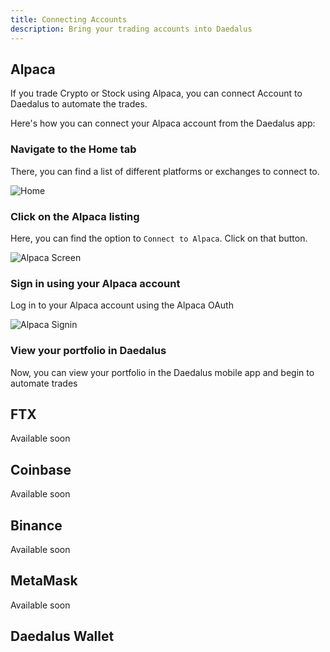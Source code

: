 ```yaml
---
title: Connecting Accounts
description: Bring your trading accounts into Daedalus
---
```


## Alpaca

If you trade Crypto or Stock using Alpaca, you can connect Account to Daedalus to automate the trades.

Here's how you can connect your Alpaca account from the Daedalus app:

### Navigate to the Home tab

There, you can find a list of different platforms or exchanges to connect to.

<Frame>
  <img class="h-96 rounded" src="/images/mobile/home.png" alt="Home" />
</Frame>

### Click on the Alpaca listing

Here, you can find the option to `Connect to Alpaca`. Click on that button.

<Frame>
  <img
    class="h-96 rounded"
    src="/images/mobile/alpaca-screen.png"
    alt="Alpaca Screen"
  />
</Frame>

### Sign in using your Alpaca account

Log in to your Alpaca account using the Alpaca OAuth

<Frame>
  <img
    class="h-96 rounded"
    src="/images/mobile/alpaca-auth.png"
    alt="Alpaca Signin"
  />
</Frame>

### View your portfolio in Daedalus

Now, you can view your portfolio in the Daedalus mobile app and begin to automate trades

## FTX

Available soon

## Coinbase

Available soon

## Binance

Available soon

## MetaMask

Available soon

## Daedalus Wallet
